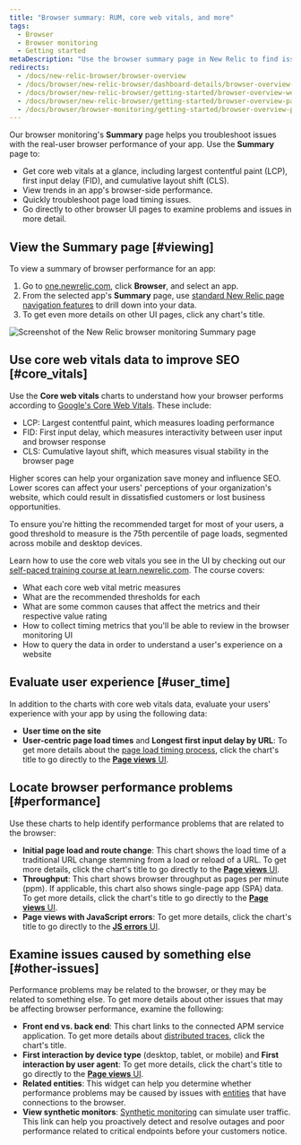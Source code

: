 ```yaml
---
title: "Browser summary: RUM, core web vitals, and more"
tags:
  - Browser
  - Browser monitoring 
  - Getting started
metaDescription: "Use the browser summary page in New Relic to find issues with your app's browser-side performance, including core web vitals, page load timing, and more."
redirects:
  - /docs/new-relic-browser/browser-overview
  - /docs/browser/new-relic-browser/dashboard-details/browser-overview-dashboard
  - /docs/browser/new-relic-browser/getting-started/browser-overview-website-performance-glance
  - /docs/browser/new-relic-browser/getting-started/browser-overview-page-website-performance-summary
  - /docs/browser/browser-monitoring/getting-started/browser-overview-page-website-performance-summary
---
```



Our browser monitoring's **Summary** page helps you troubleshoot issues with the real-user browser performance of your app. Use the **Summary** page to:

* Get core web vitals at a glance, including largest contentful paint (LCP), first input delay (FID), and cumulative layout shift (CLS).
* View trends in an app's browser-side performance.
* Quickly troubleshoot page load timing issues.
* Go directly to other browser UI pages to examine problems and issues in more detail.

## View the Summary page [#viewing]

To view a summary of browser performance for an app:

1. Go to [one.newrelic.com](https://one.newrelic.com), click **Browser**, and select an app.
2. From the selected app's **Summary** page, use [standard New Relic page navigation features](/docs/new-relic-solutions/new-relic-one/ui-data/basic-ui-features/) to drill down into your data.
3. To get even more details on other UI pages, click any chart's title.

<img
  title="Browser monitoring summary"
  alt="Screenshot of the New Relic browser monitoring Summary page"
  src={browserSummaryPage}
/>

## Use core web vitals data to improve SEO [#core_vitals]

Use the **Core web vitals** charts to understand how your browser performs according to [Google's Core Web Vitals](/docs/browser/new-relic-browser/page-load-timing-resources/pageviewtiming-async-or-dynamic-page-details). These include:

* LCP: Largest contentful paint, which measures loading performance
* FID: First input delay, which measures interactivity between user input and browser response
* CLS: Cumulative layout shift, which measures visual stability in the browser page

Higher scores can help your organization save money and influence SEO. Lower scores can affect your users' perceptions of your organization's website, which could result in dissatisfied customers or lost business opportunities.

<Callout variant="tip">
  To ensure you're hitting the recommended target for most of your users, a good threshold to measure is the 75th percentile of page loads, segmented across mobile and desktop devices.
</Callout>

Learn how to use the core web vitals you see in the UI by checking out our [self-paced training course at learn.newrelic.com](https://learn.newrelic.com/self-paced-core-web-vitals). The course covers:

* What each core web vital metric measures
* What are the recommended thresholds for each
* What are some common causes that affect the metrics and their respective value rating
* How to collect timing metrics that you'll be able to review in the browser monitoring UI
* How to query the data in order to understand a user's experience on a website

## Evaluate user experience [#user_time]

In addition to the charts with core web vitals data, evaluate your users' experience with your app by using the following data:

* **User time on the site**
* **User-centric page load times** and **Longest first input delay by URL**: To get more details about the [page load timing process](/docs/browser/new-relic-browser/page-load-timing-resources/page-load-timing-process), click the chart's title to go directly to the [**Page views** UI](/docs/browser/new-relic-browser/additional-standard-features/page-views-examine-page-performance).

## Locate browser performance problems [#performance]

Use these charts to help identify performance problems that are related to the browser:

* **Initial page load and route change**: This chart shows the load time of a traditional URL change stemming from a load or reload of a URL. To get more details, click the chart's title to go directly to the [**Page views** UI](/docs/browser/new-relic-browser/additional-standard-features/page-views-examine-page-performance).
* **Throughput**: This chart shows browser throughput as pages per minute (ppm). If applicable, this chart also shows single-page app (SPA) data. To get more details, click the chart's title to go directly to the [**Page views** UI](/docs/browser/new-relic-browser/additional-standard-features/page-views-examine-page-performance).
* **Page views with JavaScript errors**: To get more details, click the chart's title to go directly to the [**JS errors** UI](/docs/browser/new-relic-browser/browser-pro-features/javascript-errors-page-detect-analyze-errors).

## Examine issues caused by something else [#other-issues]

Performance problems may be related to the browser, or they may be related to something else. To get more details about other issues that may be affecting browser performance, examine the following:

* **Front end vs. back end**: This chart links to the connected APM service application. To get more details about [distributed traces](/docs/browser/new-relic-browser/browser-pro-features/browser-data-distributed-tracing/), click the chart's title.
* **First interaction by device type** (desktop, tablet, or mobile) and **First interaction by user agent**: To get more details, click the chart's title to go directly to the [**Page views** UI](/docs/browser/new-relic-browser/additional-standard-features/page-views-examine-page-performance).
* **Related entities**: This widget can help you determine whether performance problems may be caused by issues with [entities](/docs/new-relic-solutions/new-relic-one/core-concepts/what-entity-new-relic/) that have connections to the browser.
* **View synthetic monitors**: [Synthetic monitoring](/docs/synthetics/synthetic-monitoring/getting-started/get-started-synthetic-monitoring/) can simulate user traffic. This link can help you proactively detect and resolve outages and poor performance related to critical endpoints before your customers notice.
